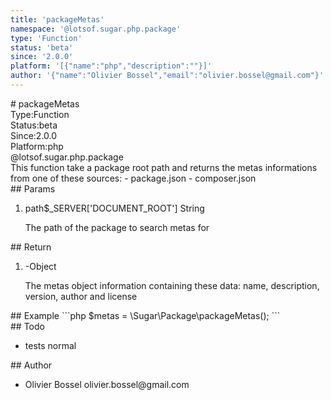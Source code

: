 ```yaml
---
title: 'packageMetas'
namespace: '@lotsof.sugar.php.package'
type: 'Function'
status: 'beta'
since: '2.0.0'
platform: '[{"name":"php","description":""}]'
author: '{"name":"Olivier Bossel","email":"olivier.bossel@gmail.com"}'
---
```

<div class="docmap-mdx">
# packageMetas
<div class="_metas">
<div class="_type"><span class="_type-label">Type:</span><span class="_type-value">Function</span></div>
<div class="_status"><span class="_status-label">Status:</span><span class="_status-value -beta">beta</span></div>
<div class="_since"><span class="_since-label">Since:</span><span class="_since-value">2.0.0</span></div>
<div class="_platform"><span class="_platform-label">Platform:</span><span class="_platform-value -php">php</span></div>
</div>
<div class="_namespace">@lotsof.sugar.php.package</div>
<div class="_description typo-format typo-rhythm">
This function take a package root path and returns the metas informations from one of these sources:
- package.json
- composer.json
</div>
<div class="_params">
## Params
<ol class="_list">
<li class="_item">
<span class="_name">path</span><span class="_default">&dollar;&lowbar;SERVER&lsqb;&apos;DOCUMENT&lowbar;ROOT&apos;&rsqb;</span> <span class="_type">String</span>
<p class="_description">The path of the package to search metas for</p>
</li>
</ol>
</div>
<div class="_return">
## Return
<ol class="_list">
<li class="_item">
<span class="_default">-</span><span class="_type">Object</span>
<p class="_description">The metas object information containing these data&colon; name&comma; description&comma; version&comma; author and license</p>
</li>
</ol>
</div>
<div class="_examples">
## Example
```php
$metas = \Sugar\Package\packageMetas();
```
</div>
<div class="_todo">
## Todo
<ul class="_list">
<li class="_item">
<span class="_description">tests</span>
<span class="_priority -normal">normal</span>
</li>
</ul>
</div>
<div class="_author">
## Author
<ul class="_list">
<li class="_item">
<span class="_name">Olivier Bossel</span>
<span class="_email">olivier.bossel@gmail.com</span>
</li>
</ul>
</div>
</div>